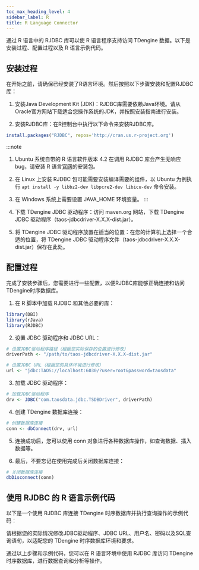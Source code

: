 ```yaml
---
toc_max_heading_level: 4
sidebar_label: R
title: R Language Connector
---
```




通过 R 语言中的 RJDBC 库可以使 R 语言程序支持访问 TDengine 数据。以下是安装过程、配置过程以及 R 语言示例代码。

## 安装过程

在开始之前，请确保已经安装了R语言环境。然后按照以下步骤安装和配置RJDBC库：

1. 安装Java Development Kit (JDK)：RJDBC库需要依赖Java环境。请从Oracle官方网站下载适合您操作系统的JDK，并按照安装指南进行安装。

2. 安装RJDBC库：在R控制台中执行以下命令来安装RJDBC库。

```r
install.packages("RJDBC", repos='http://cran.us.r-project.org')
```

:::note
1. Ubuntu 系统自带的 R 语言软件版本 4.2 在调用 RJDBC 库会产生无响应 bug，请安装 R 语言[官网](https://www.r-project.org/)的安装包。
2. 在 Linux 上安装 RJDBC 包可能需要安装编译需要的组件，以 Ubuntu 为例执行 `apt install -y libbz2-dev libpcre2-dev libicu-dev` 命令安装。
3. 在 Windows 系统上需要设置 JAVA_HOME 环境变量。
:::

3. 下载 TDengine JDBC 驱动程序：访问 maven.org 网站，下载 TDengine JDBC 驱动程序（taos-jdbcdriver-X.X.X-dist.jar）。

4. 将 TDengine JDBC 驱动程序放置在适当的位置：在您的计算机上选择一个合适的位置，将 TDengine JDBC 驱动程序文件（taos-jdbcdriver-X.X.X-dist.jar）保存在此处。

## 配置过程

完成了安装步骤后，您需要进行一些配置，以便RJDBC库能够正确连接和访问TDengine时序数据库。

1. 在 R 脚本中加载 RJDBC 和其他必要的库：

```r
library(DBI)
library(rJava)
library(RJDBC)
```

2. 设置 JDBC 驱动程序和 JDBC URL：

```r
# 设置JDBC驱动程序路径（根据您实际保存的位置进行修改）
driverPath <- "/path/to/taos-jdbcdriver-X.X.X-dist.jar"

# 设置JDBC URL（根据您的具体环境进行修改）
url <- "jdbc:TAOS://localhost:6030/?user=root&password=taosdata"
```

3. 加载 JDBC 驱动程序：

```r
# 加载JDBC驱动程序
drv <- JDBC("com.taosdata.jdbc.TSDBDriver", driverPath)
```

4. 创建 TDengine 数据库连接：

```r
# 创建数据库连接
conn <- dbConnect(drv, url)
```

5. 连接成功后，您可以使用 conn 对象进行各种数据库操作，如查询数据、插入数据等。

6. 最后，不要忘记在使用完成后关闭数据库连接：

```r
# 关闭数据库连接
dbDisconnect(conn)
```

## 使用 RJDBC 的 R 语言示例代码

以下是一个使用 RJDBC 库连接 TDengine 时序数据库并执行查询操作的示例代码：

<Rdemo/>

请根据您的实际情况修改JDBC驱动程序、JDBC URL、用户名、密码以及SQL查询语句，以适配您的 TDengine 时序数据库环境和要求。

通过以上步骤和示例代码，您可以在 R 语言环境中使用 RJDBC 库访问 TDengine 时序数据库，进行数据查询和分析等操作。
